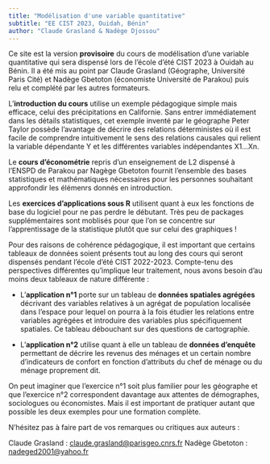```yaml
---
title: "Modélisation d'une variable quantitative"
subtitle: "EE CIST 2023, Ouidah, Bénin"
author: "Claude Grasland & Nadège Djossou"
---
```



Ce site est la version **provisoire** du cours de modélisation d'une variable quantitative qui sera dispensé lors de l'école d'été CIST 2023 à Ouidah au Bénin. Il a été mis au point par Claude Grasland (Géographe, Université Paris Cité) et Nadège Gbetoton (économiste Université de Parakou) puis relu et complété par les autres formateurs. 

L'**introduction du cours** utilise un exemple pédagogique simple mais efficace, celui des précipitations en Californie. Sans entrer immédiatement dans les détails statistiques, cet exemple inventé par le géographe Peter Taylor possède l'avantage de décrire des relations déterministes où il est facile de comprendre intuitivement le sens des relations causales qui relient la variable dépendante Y et les différentes variables indépendantes X1...Xn.

Le **cours d'économétrie** repris d'un enseignement de L2 dispensé à l'ENSPD de Parakou par Nagège Gbetoton fournit l'ensemble des bases statistiques et mathématiques nécessaires pour les personnes souhaitant approfondir les élémenrs donnés en introduction. 

Les **exercices d'applications sous R** utilisent quant à eux les fonctions de base du logiciel pour ne pas perdre le débutant. Très peu de packages supplémentaires sont moblisés pour que l'on se concentre sur l'apprentissage de la statistique plutôt que sur celui des graphiques !

Pour des raisons de cohérence pédagogique, il est important que certains tableaux de données soient présents tout au long des cours qui seront dispensés pendant l'école d'été CIST 2022-2023. Compte-tenu des perspectives différentes qu'implique leur traitement, nous avons besoin d'au moins deux tableaux de nature différente :

- L'**application n°1** porte sur un tableau de **données spatiales agrégées** décrivant des variables relatives à un agrégat de population localisée dans l'espace pour lequel on pourra à la fois étudier les relations entre variables agrégées et introduire des variables plus spécifiquement spatiales. Ce tableau débouchant sur des questions de cartographie. 

- L'**application n°2** utilise quant à elle un tableau de **données d'enquête** permettant de décrire les revenus des ménages et un certain nombre d'indicateurs de confort en fonction d'attributs du chef de ménage ou du ménage proprement dit.

On peut imaginer que l'exercice n°1 soit plus familier pour les géographe et que l'exercice n°2 correspondent davantage aux attentes de démographes, sociologues ou économistes. Mais il est important de pratiquer autant que possible les deux exemples pour une formation complète. 

N'hésitez pas à faire part de vos remarques ou critiques aux auteurs :

Claude Grasland : <claude.grasland@parisgeo.cnrs.fr>
Nadège Gbetoton : <nadeged2001@yahoo.fr>


